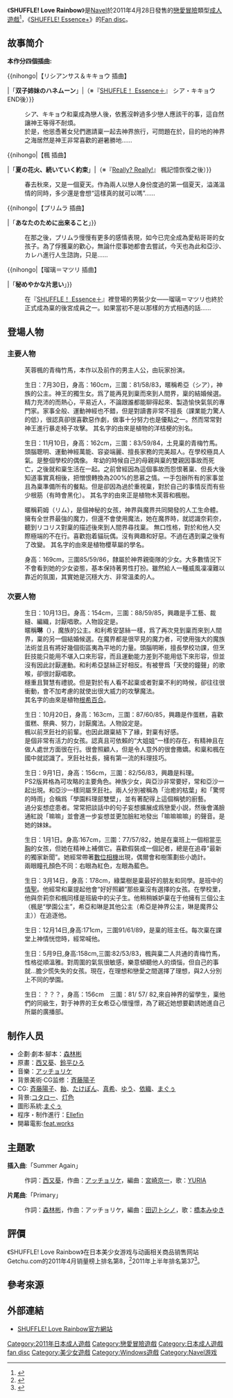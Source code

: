 {{Infobox animanga/Headerofja
|title= SHUFFLE! Love Rainbow
|image= SHUFFLE! Love Rainbow.jpg
|size= 280px
|caption= 
|japanese= 
|english= SHUFFLE! Love Rainbow
|kana= シャッフル! ラブレインボウ
|romaji= 
|genre= 戀愛
}}
{{Infobox animanga/Game
|標題=
|遊戲類型=[[戀愛冒險|戀愛冒險]]
|使用平台=[[Microsoft_Windows|Microsoft Windows]] [[XP|XP]]/[[Vista|Vista]]/[[7|7]]
|開發團隊=[[Navel|Navel]]
|代理商=Nave
|製作人=
|監製=
|腳本=森林彬
|人物設定=[[西又葵|西又葵]]、[[鈴平ひろ|鈴平ひろ]]
|音樂=アッチョリケ
|遊戲人數=1
|發售日=2011年4月28日
|對象年齡=18禁
|結局數=4
}}
{{Infobox animanga/Footerofja}}
《'''SHUFFLE! Love Rainbow'''》是[[Navel|Navel]]於2011年4月28日發售的[[戀愛冒險|戀愛冒險]]類型[[日本成人遊戲|成人遊戲]]<ref>{{cite web|url=http://www.project-navel.com/shuffle_lr/index.html|title=SHUFFLE! Love Rainbow官方網站|publisher=[[Navel|Navel]]|accessdate=2013年7月12日|language=ja|archive-date=2013年6月30日|archive-url=https://web.archive.org/web/20130630082037/http://www.project-navel.com/shuffle_lr/index.html|dead-url=no}}</ref>，《[[SHUFFLE!|SHUFFLE! Essence+]]》的[[Fan_disc|Fan disc]]。

== 故事简介 ==
'''本作分四個插曲:'''
;{{nihongo|【リシアンサス＆キキョウ 插曲】
|「'''双子姉妹のハネムーン'''」|（※『[[SHUFFLE!|SHUFFLE！ Essence＋]]』 シア・キキョウEND後）}}

: シア、キキョウ和稟成為戀人後，依舊沒幹過多少戀人應該干的事，這自然讓神王等得不耐煩。
: 於是，他慫恿著女兒們邀請稟一起去神界旅行，可問題在於，目的地的神界之海居然是神王非常喜歡的避暑勝地……
 
: 
;{{nihongo|【楓 插曲】
|「'''夏の花火、続いていく約束'''」|（※『[[Really?_Really!|Really? Really!]]』 楓記憶恢復之後）}}

: 春去秋來，又是一個夏天。作為兩人以戀人身份度過的第一個夏天，溢滿溫情的同時，多少還是會想“這樣真的就可以嗎”……
 
: 
;{{nihongo|【プリムラ 插曲】
|「'''あなたのために出来ること'''」}}

: 在那之後，プリムラ慢慢有更多的感情表現，如今已完全成為愛粘哥哥的女孩子。為了俘獲稟的歡心，無論什麼事她都會去嘗試，今天也為此和亞沙、カレハ進行人生諮詢，只是……
 
: 
;{{nihongo|【瑠璃＝マツリ 插曲】
|「'''秘めやかな片思い'''」}}

: 在『[[SHUFFLE!|SHUFFLE！ Essence＋]]』裡登場的男裝少女——瑠璃＝マツリ也終於正式成為稟的後宮成員之一。如果當初不是以那樣的方式相遇的話……

==登場人物==
=== 主要人物 ===

;{{nihongo|土見稟|つちみ りん||[[声優|声優]]：無（遊戲）}}
: 芙蓉楓的青梅竹馬，本作以及前作的男主人公，由玩家扮演。

;{{nihongo|利希安瑟絲|リシアンサス||[[聲優|聲優]]：[[佐々留美子|佐々留美子]]<ref name="Getchu">{{cite web|title=SHUFFLE！ Love Rainbow|url=http://www.getchu.com/soft.phtml?id=702628|publisher=Getchu.com|accessdate=2021-01-05|language=ja|archive-date=2014-12-30|archive-url=https://web.archive.org/web/20141230111336/http://www.getchu.com/soft.phtml?id=702628}}</ref>}}
:生日：7月30日，身高：160cm，三圍：81/58/83，暱稱希亞（シア），神族的公主。神王的獨生女。爲了能再見到稟而來到人間界，稟的結婚候選。精力充沛的而熱心，平易近人，不論跟誰都能聊得起來、製造愉快氣氛的專門家。家事全般、運動神經也不錯，但是對讀書非常不擅長（課業能力驚人的低），很認真卻很喜歡惡作劇，做事十分努力也是優點之一。然而常常對神王進行暴走椅子攻擊。 其名字的由來是植物的洋桔梗的別名。

;{{nihongo|芙蓉楓|ふよう かえで||[[聲優|聲優]]：[[籐野らん|籐野らん]]<ref name="Getchu"/>}}
:生日：11月10日，身高：162cm，三圍：83/59/84，土見稟的青梅竹馬。頭腦聰明、運動神經萬能、容姿端麗、擅長家務的完美超人。在學校極具人氣。是整個學校的偶像。 年幼的時候自己的母親與稟的雙親因事故而死亡，之後就和稟生活在一起。之前曾經因為這個事故而怨恨著稟、但長大後知道事實真相後，把憎恨轉換為200%的思慕之情。一手包辦所有的家事並且為稟準備所有的餐點。但是卻因為過於重視稟，對於自己的事情反而有些少根筋（有時會黑化）。 其名字的由來正是植物木芙蓉和楓樹。

;{{nihongo|普莉姆拉|プリムラ||[[聲優|聲優]]：[[北都南|北都南]]<ref name="Getchu"/>}}
: 暱稱莉姆（リム），是個神秘的女孩，神界與魔界共同開發的人工生命體。擁有全世界最強的魔力，但還不會使用魔法，她在魔界時，就認識奈莉奈，聽到リコリス對稟的描述後來到人間界尋找稟。 無口性格，對於和他人交際極端的不在行。喜歡抱着貓玩偶。沒有興趣和好惡。不過在遇到稟之後有了改變。 其名字的由來是植物櫻草屬的學名。

;{{nihongo|瑠璃＝マツリ|るり マツリ||[[聲優|聲優]]：[[向井葵|向井葵]]<ref name="Getchu"/>}}
: 身高：169cm，三圍85/59/86，隸屬於神界親衛隊的少女。大多數情況下不會看到她的少女姿態，基本保持著男性打扮。雖然給人一種威風凜凜難以靠近的氛圍，其實她是沉穩大方、非常溫柔的人。

===次要人物===

;{{nihongo|奈莉奈|ネリネ||聲優：[[松永雪希|松永雪希]]}}
:生日：10月13日。身高：154cm，三圍：88/59/85，興趣是手工藝、裁縫、編織，討厭唱歌。人物設定是{{lang|ja|鈴平ひろ}}。
:暱稱'''琳'''（{{lang|ja|リン}}），魔族的公主。和利希安瑟絲一樣，爲了再次見到稟而來到人間界，稟的另一個結婚候選。在魔界都是很罕見的魔力者，可使用強大的魔族法術並且有將好幾個街區夷為平地的力量。頭腦明晰，擅長學校功課，但烹飪技能只能用不堪入口來形容，而且運動能力差到不能用低下來形容，但並沒有因此討厭運動。和利希亞瑟絲正好相反。有被譽爲「天使的鐘聲」的歌喉，卻很討厭唱歌。
:穩重且賢慧有禮貌。但是對於有人看不起稟或者對稟不利的時候，卻往往很衝動，會不加考慮的就使出很大威力的攻擊魔法。
:其名字的由來是植物[[根希百合|根希百合]]。

;{{nihongo|時雨亞沙|しぐれ あさ||聲優：[[宝塚すみれ|宝塚すみれ]]}}
:生日：10月20日，身高：163cm，三圍：87/60/85，興趣是作蛋糕，喜歡蛋糕、祭典、努力，討厭魔法。人物設定是{{lang|ja|鈴平ひろ}}。
:楓以前烹飪社的前輩。也因此跟稟結下了緣，對稟有好感。
:是個非常有活力的女孩。認真且可依賴的“大姐姐”一樣的存在，有精神且在做人處世方面很在行。很會照顧人，但是令人意外的很會撒嬌。和稟和楓在國中就認識了。烹飪社社長，擁有第一流的料理技巧。

;{{nihongo|枯葉|カレハ||聲優：[[日向裕羅|日向裕羅]]}}
:生日：9月1日，身高：156cm，三圍：82/56/83，興趣是料理。
:PS2版昇格為可攻略的主要角色。神族少女，與亞沙非常要好，常和亞沙一起出現。和亞沙一樣同屬烹飪社。兩人分別被稱為「治癒的枯葉」和「驚愕的時雨」合稱爲「學園料理部雙壁」，並有著配得上這個稱號的廚藝。
:過分妄想症患者。常常把談話中的句子妄想擴展成爲戀愛小説，然後會滿臉通紅說「嘛嘛」並會進一步妄想並更加臉紅地發出「嘛嘛嘛嘛」的聲音。{{nihongo|“蕾”|ツボミ}}是她的妹妹。

;{{nihongo|麻弓 百-{里}-香|まゆみ タイム||聲優：[[香取那須巳|香取那須巳]]}}
:生日：1月1日。身高:167cm，三圍：77/57/82，她是在稟班上一個相當[[平胸|平胸]]的女孩，但她在精神上補償它。喜歡假裝成一個記者，總是在追尋“最新的獨家新聞”。她經常帶著[[數位相機|數位相機]]出現，偶爾會和樹策劃些小詭計。
:兩眼瞳孔顏色不同：右眼為紅色，左眼為藍色。

;{{nihongo|綠葉 樹|みどりば いつき||聲優：[[小池竹蔵|小池竹蔵]]}}
:生日：3月14日，身高：178cm，綠葉樹是稟最好的朋友和同學。是班中的[[情聖|情聖]]。他經常和稟提起他會“好好照顧”那些稟沒有選擇的女孩。在學校里，他與奈莉奈和楓同樣是班級中的尖子生。他稍稍嫉妒稟在于他擁有三個公主（楓是“學園公主”，希亞和琳是其他公主（希亞是神界公主，琳是魔界公主））在追逐他。

;{{nihongo|紅薔薇 撫子|べにばら なでしこ||聲優：[[緒田マリ|緒田マリ]]}}
:生日：12月14日,身高:171cm，三圍91/61/89，是稟的班主任。每次稟在課堂上神情恍惚時，經常喊他。

;{{nihongo|八重樱|やえ さくら||聲優：[[安玖深音|安玖深音]]}}
:生日：5月9日,身高:158cm,三圍:82/53/83，楓與稟二人共通的青梅竹馬，性格從順溫雅。對周圍的氣氛很敏感，樂意傾聽他人的煩惱，但自己的事就…膽少慌失失的女孩。現在，在理想和戀愛之間選擇了理想，與2人分別上不同的學園。

;{{nihongo|デイジー||聲優：[[西田こむぎ|西田こむぎ]]}}
:生日：？？？，身高：156cm　三圍：81/ 57/ 82,來自神界的留學生，稟他們的同級生，對于神界的王女希亞心懷憧憬，為了親近她想要勸誘她進自己所屬的廣播部。

== 制作人员 ==
* 企劃·劇本·腳本：[[森林彬|森林彬]]
* 原畫：[[西又葵|西又葵]]、[[鈴平ひろ|鈴平ひろ]]
* 音樂：[[アッチョリケ|アッチョリケ]]
* 背景美術·CG监修：[[斉藤陽子|斉藤陽子]]
* CG: [[斉藤陽子|斉藤陽子]]、[[飴|飴]]、[[たけぽん|たけぽん]]、[[真希|真希]]、[[ゆう|ゆう]]、[[依織|依織]]、[[まぐぅ|まぐぅ]]
* 背景:[[コタロー|コタロー]]、[[灯色|灯色]]
* 圖形系統:[[まぐぅ|まぐぅ]]
* 程序・制作進行：[[Ellefin|Ellefin]]
* 開幕電影:[[feat.works|feat.works]]

==主題歌==
'''插入曲''':「Summer Again」 
: 作詞：[[西又葵|西又葵]]，作曲：[[アッチョリケ|アッチョリケ]]，編曲：[[宮崎京一|宮崎京一]]，歌：[[YURIA|YURIA]]

'''片尾曲''':「Primary」 
: 作詞：[[森林彬|森林彬]]，作曲：アッチョリケ，編曲：[[田辺トシノ|田辺トシノ]]，歌：[[橋本みゆき|橋本みゆき]]

==評價==
《SHUFFLE! Love Rainbow》在日本美少女游戏与动画相关商品销售网站Getchu.com的2011年4月销量榜上排名第8，<ref>{{cite web|url=http://www.getchu.com/pc/salesranking201104.html|title=PCゲームセールスランキング 2011年4月|publisher=Getchu.com|accessdate=2013年9月30日|language=Ja|archive-date=2013年11月19日|archive-url=https://web.archive.org/web/20131119153944/http://www.getchu.com/pc/salesranking201104.html|dead-url=no}}</ref>2011年上半年排名第37<ref>{{cite web|url=http://www.getchu.com/pc/2011-1salesranking.html|title=2011年上半期ゲーム・セールスランキング|publisher=Getchu.com|accessdate=2013年9月30日|language=Ja|archive-date=2013年8月1日|archive-url=https://web.archive.org/web/20130801171842/http://www.getchu.com/pc/2011-1salesranking.html|dead-url=no}}</ref>。

==參考來源==
{{REFLIST}}

==外部連結==
*[http://www.project-navel.com/shuffle_lr/ SHUFFLE! Love Rainbow官方網站]{{ja icon}}

{{Navel}}

[[Category:2011年日本成人遊戲|Category:2011年日本成人遊戲]]
[[Category:戀愛冒險遊戲|Category:戀愛冒險遊戲]]
[[Category:日本成人遊戲fan_disc|Category:日本成人遊戲fan disc]]
[[Category:美少女遊戲|Category:美少女遊戲]]
[[Category:Windows遊戲|Category:Windows遊戲]]
[[Category:Navel游戏|Category:Navel游戏]]